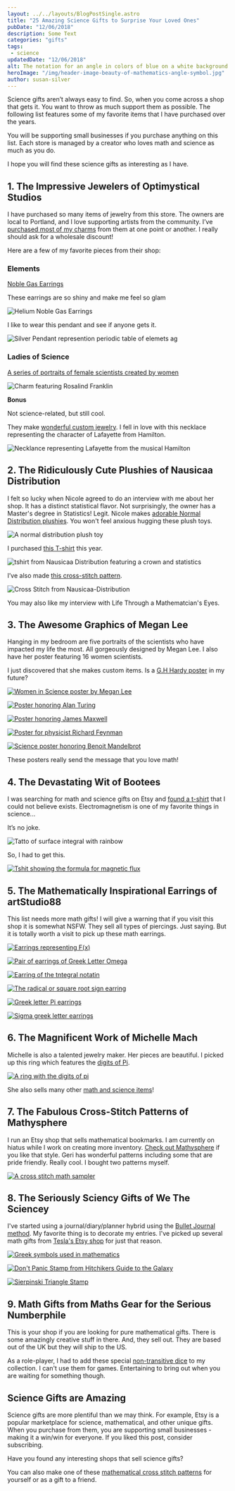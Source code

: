 ```yaml
---
layout: ../../layouts/BlogPostSingle.astro
title: "25 Amazing Science Gifts to Surprise Your Loved Ones"
pubDate: "12/06/2018"
description: Some Text
categories: "gifts"
tags: 
 - science
updatedDate: "12/06/2018"
alt: The notation for an angle in colors of blue on a white background
heroImage: "/img/header-image-beauty-of-mathematics-angle-symbol.jpg"
author: susan-silver
---
```


Science gifts aren’t always easy to find. So, when you come across a shop that gets it. You want to throw as much support
 them as possible. The following list features some of my favorite items that I have purchased over the years.

You will be supporting small businesses if you purchase anything on this list. Each store is managed by a creator who 
loves math and science as much as you do.

I hope you will find these science gifts as interesting as I have.

## 1. The Impressive Jewelers of Optimystical Studios

I have purchased so many items of jewelry from this store. The owners are local to Portland, and I love supporting artists 
from the community. I’ve 
[purchased most of my charms](https://www.optimysticalstudios.com/product-category/culture/science/math-science-charms/) from them at
 one point or another. I really should ask for a wholesale discount!

Here are a few of my favorite pieces from their shop:

### Elements

[Noble Gas Earrings](https://www.optimysticalstudios.com/product/noble-gas-crystals/)

These earrings are so shiny and make me feel so glam

![Helium Noble Gas Earrings](/img/noble-glass-helium-earrings-Optimystical-Studios-gift-500x500.jpg)

I like to wear this pendant and see if anyone gets it.

![Silver Pendant represention periodic table of elemets ag](/img/periodic-elements-silver-ag-Optimystical-Studios-gift.jpg)

### Ladies of Science

[A series of portraits of female scientists created by women](https://www.optimysticalstudios.com/product-category/culture/science/ladies-of-science/)

![Charm featuring Rosalind Franklin](/imgg/rosalind-franklin-charm-biology-dna-Optimystical-Studios-gift-500x500.jpg)

**Bonus**

Not science-related, but still cool.

They make [wonderful custom jewelry](https://www.optimysticalstudios.com/product/americas-favorite-fighting-frenchman/). 
I fell in love with this necklace representing the character of Lafayette from Hamilton.

![Necklance representing Lafayette from the musical Hamilton](/img/hamilton-lafayette-custome-necklace-optimystical-studios-gift.jpg)

## 2. The Ridiculously Cute Plushies of Nausicaa Distribution

I felt so lucky when Nicole agreed to do an interview with me about her shop. It has a distinct statistical flavor. 
Not surprisingly, the owner has a Master's degree in Statistics! Legit. Nicole makes 
[adorable Normal Distribution plushies](https://www.etsy.com/shop/NausicaaDistribution?ref=l2-shopheader-name&section_id=6067670). 
You won't feel anxious hugging these plush toys.

![A normal distribution plush toy](/img/normal-distribution-plushie-Nausicaa-Distribution-gift-500x375.jpg)

I purchased [this T-shirt](https://www.etsy.com/listing/153273880/statistics-crown-t-shirt?ref=shop_home_active_9) this year.

![tshirt from Nausicaa Distribution featuring a crown and statistics](/img/statistics-crown-Nausicaa-Distribution-gift-500x339.jpg)

I’ve also made [this cross-stitch pattern](https://www.etsy.com/listing/59353502/significantly-not-normal-cross-stitch?ref=shop_home_active_3).

![Cross Stitch from Nausicaa-Distribution](/img/significantly-not-normal-cross-stitch-Nausicaa-Distribution-500x316.jpg)

You may also like my interview with Life Through a Mathematcian's Eyes.

## 3. The Awesome Graphics of Megan Lee

Hanging in my bedroom are five portraits of the scientists who have impacted my life the most. All gorgeously designed by Megan Lee. I also have her poster featuring 16 women scientists.

I just discovered that she makes custom items. Is a [G.H Hardy poster](https://beautyofmathematics.com/truth-hardy/) in my future?

[![Women in Science poster by Megan Lee](/img/women-in-science-poster-Megan-Lee-gift-500x400.jpg)](https://www.etsy.com/listing/213142340/women-in-science-art-print-scientist?ref=shop_home_feat_2&bes=1)

[![Poster honoring Alan Turing](/img/alan-turing-cryptography-poster-megan-lee-gift-500x400.jpg)](https://www.etsy.com/listing/90973640/alan-turing-computer-science-gift-geek)

[![Poster honoring James Maxwell](/img/maxwell-electricity-poster-megan-lee-gift-500x400.jpg)](https://www.etsy.com/listing/83231540/physics-art-science-poster-james-maxwell)

[![Poster for physicist Richard Feynman](/img/Richard-feynman-physics-poster-megan-lee-gift-500x400.jpg)](https://www.etsy.com/listing/89261444/richard-feynman-physics-gift-physics)

[![Science poster honoring Benoit Mandelbrot](/img/mandelbrot-fractals-poster-megan-lee-gift-500x400.jpg)](https://www.etsy.com/listing/106370152/mandelbrot-math-art-print-famous)

These posters really send the message that you love math!

## 4. The Devastating Wit of Bootees

I was searching for math and science gifts on Etsy and [found a t-shirt](https://www.etsy.com/listing/265839630/funny-science-t-shirt-t-shirt-tee-mens?ref=shop_home_active_1&crt=1) that I could not believe exists. Electromagnetism is one of my favorite things in science...

It’s no joke.

![Tatto of surface integral with rainbow](/img/surface-integral-electromagnetism-queer-tattoo-500x300.jpg)

So, I had to get this.

[![Tshit showing the formula for magnetic flux](/img/magnetic-flux-tshirt-bootees-gift-421x500.jpg)](https://www.etsy.com/listing/265839630/funny-science-t-shirt-t-shirt-tee-mens?ref=shop_home_active_1&crt=1)

## 5. The Mathematically Inspirational Earrings of artStudio88

This list needs more math gifts! I will give a warning that if you visit this shop it is somewhat NSFW.
 They sell all types of piercings. Just saying. But it is totally worth a visit to pick up these math earrings.

[![Earrings representing F(x)](/img/fx-earring-artStudio88-gift-500x482.jpg)](https://www.etsy.com/listing/454521856/atiny-sterling-silver-maths-functionsx)

[![Pair of earrings of Greek Letter Omega](/img/omega-greek-letter-earrings-artStudio88-gift-500x472.jpg)](https://www.etsy.com/listing/501583655/atiny-sterling-silver-maths-omega)

[![Earring of the tntegral notatin](/img/integral-earring-artStudio88-gift-500x468.jpg)](https://www.etsy.com/listing/501581527/atiny-sterling-silver-maths-integral)

[![The radical or square root sign earring](/img/radical-square-root-earrings-artStudio88-gift-500x490.jpg)](https://www.etsy.com/listing/454523150/a925-sterling-silver-radical-sign-ear)

[![Greek letter Pi earrings](/img/pi-greek-letter-earrings-artStudio88-gift-500x421.jpg)](https://www.etsy.com/listing/251791552/a-tiny-sterling-silver-pi-stud-earrings)

[![Sigma greek letter earrings](/img/sigma-greek-letter-earrings-artStudio88-gift-500x436.jpg)](https://www.etsy.com/listing/468004043/a-tiny-sterling-silver-sigma-sign-stud)

## 6. The Magnificent Work of Michelle Mach

Michelle is also a talented jewelry maker. Her pieces are beautiful. I picked up this ring which features the [digits of Pi](https://www.etsy.com/listing/230466614/pi-ring-science-jewelry-mathematics?ref=shop_home_active_31).

[![A ring with the digits of pi](/img/digits-of-pi-ring-michelle-mach-gift-500x500.jpg)](https://www.etsy.com/listing/230466614/pi-ring-science-jewelry-mathematics)

She also sells many other [math and science items](https://www.etsy.com/shop/michellemach?section_id=18819234)!

## 7. The Fabulous Cross-Stitch Patterns of Mathysphere

I run an Etsy shop that sells mathematical bookmarks. I am currently on hiatus while I work on creating more inventory. 
[Check out Mathysphere](https://www.etsy.com/shop/Mathysphere?ref=l2-shopheader-name) if you like that style. 
Geri has wonderful patterns including some that are pride friendly. Really cool. I bought two patterns myself.

[![A cross stitch math sampler](/img/math-sampler-pattern-cross-stitch-Mathysphere-gift-500x500.jpg)](https://www.etsy.com/shop/Mathysphere?ref=l2-shopheader-name)

## 8. The Seriously Sciency Gifts of We The Sciencey

I've started using a journal/diary/planner hybrid using the [Bullet Journal method](https://bulletjournal.com/). My favorite thing is to decorate my entries. I've picked up several math gifts from [Tesla's Etsy shop](https://www.etsy.com/shop/WeTheSciencey?ref=l2-shopheader-name) for just that reason.

[![Greek symbols used in mathematics](/img/greek-math-symbols-stamp-we-the-sciency-gift-500x375.jpg)](https://www.etsy.com/listing/198991912/greek-math-symbols-rubber-stamp-greek)

[![Don't Panic Stamp from Hitchikers Guide to the Galaxy](/img/dont-panic-stamp-we-the-sciencey-gift-500x375.jpg)](https://www.etsy.com/listing/198998985/dont-panic-rubber-stamp-hhgttg)

[![Sierpinski Triangle Stamp](/img/sierpinski-triangle-fractal-stamp-we-the-sciency-gift-500x375.jpg)](https://www.etsy.com/listing/199085513/sierpinski-triangle-rubber-stamp-fractal)

## 9. Math Gifts from Maths Gear for the Serious Numberphile

This is your shop if you are looking for pure mathematical gifts. There is some amazingly creative stuff in there. And, they sell out. They are based out of the UK but they will ship to the US.

As a role-player, I had to add these special [non-transitive dice](https://mathsgear.co.uk/collections/dice/products/non-transitive-grime-dice) to my collection. I can't use them for games.
 Entertaining to bring out when you are waiting for something though.

## Science Gifts are Amazing

Science gifts are more plentiful than we may think. For example, Etsy is a popular marketplace for science, 
mathematical, and other unique gifts. When you purchase from them, you are supporting small businesses - making it a win/win for everyone.
 If you liked this post, consider subscribing.

Have you found any interesting shops that sell science gifts?

You can also make one of these [mathematical cross stitch patterns](https://beautyofmathematics.com/15-mathematical-cross-stitch-patterns/)
 for yourself or as a gift to a friend.
